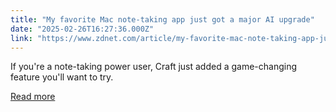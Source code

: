 ```yaml
---
title: "My favorite Mac note-taking app just got a major AI upgrade"
date: "2025-02-26T16:27:36.000Z"
link: "https://www.zdnet.com/article/my-favorite-mac-note-taking-app-just-got-a-major-ai-upgrade/"
---
```


If you're a note-taking power user, Craft just added a game-changing feature you'll want to try.

[Read more](https://www.zdnet.com/article/my-favorite-mac-note-taking-app-just-got-a-major-ai-upgrade/)

